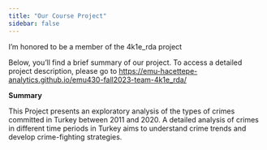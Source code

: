 ```yaml
---
title: "Our Course Project"
sidebar: false 
---
```


I'm honored to be a member of the 4k1e_rda project

Below, you'll find a brief summary of our project. To access a detailed project description, please go to <https://emu-hacettepe-analytics.github.io/emu430-fall2023-team-4k1e_rda/>

**Summary**

This Project presents an exploratory analysis of the types of crimes committed in Turkey between 2011 and 2020. A detailed analysis of crimes in different time periods in Turkey aims to understand crime trends and develop crime-fighting strategies.
